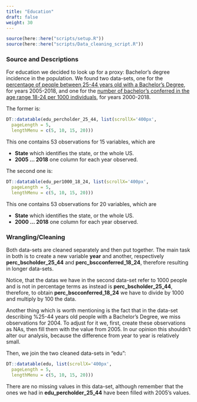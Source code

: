 ```yaml
---
title: "Education"
draft: false
weight: 30
---
```

```r
source(here::here("scripts/setup.R"))
source(here::here("scripts/Data_cleaning_script.R"))
```
### Source and Descriptions

For education we decided to look up for a proxy: Bachelor's degree incidence in the population. We found two data-sets, one for the [percentage of people between 25-44 years old with a Bachelor's Degree](https://ncses.nsf.gov/indicators/states/indicator/bachelors-degree-holders-per-25-44-year-olds/table), for years 2005-2018, and one for the [number of bachelor's conferred in the age range 18-24 per 1000 individuals](https://ncses.nsf.gov/indicators/states/indicator/bachelors-degrees-per-1000-18-24-year-olds/table), for years 2000-2018. 

The former is:

```r
DT::datatable(edu_percholder_25_44, list(scrollX='400px',
  pageLength = 5,
  lengthMenu = c(5, 10, 15, 20)))
```

This one contains 53 observations for 15 variables, which are

<ul>
  <li> <b>State</b> which identifies the state, or the whole US. </li>
  <li> <b>2005 ... 2018</b> one column for each year observed. </li>
</ul>

The second one is:

```r
DT::datatable(edu_per1000_18_24, list(scrollX='400px',
  pageLength = 5,
  lengthMenu = c(5, 10, 15, 20)))
```

This one contains 53 observations for 20 variables, which are

<ul>
  <li> <b>State</b> which identifies the state, or the whole US. </li>
  <li> <b>2000 ... 2018</b> one column for each year observed. </li>
</ul>


### Wrangling/Cleaning

Both data-sets are cleaned separately and then put together. The main task in both is to 
create a new variable <b>year</b> and another, respectively <b>perc_bscholder_25_44</b> and <b>perc_bscconferred_18_24</b>, therefore resulting in longer data-sets. 

Notice, that the datas we have in the second data-set refer to 1000 people and is not in percentage terms as instead is <b>perc_bscholder_25_44</b>, therefore, to obtain <b>perc_bscconferred_18_24</b> we have to divide by 1000 and multiply by 100 the data.

Another thing which is worth mentioning is the fact that in the data-set describing %25-44 years old people with a Bachelor's Degree, we miss observations for 2004. To adjust for it we, first, create these observations as NAs, then fill them with the value from 2005. In our opinion this shouldn't alter our analysis, because the difference from year to year is relatively small.

Then, we join the two cleaned data-sets in "edu":

```r
DT::datatable(edu, list(scrollX='400px',
  pageLength = 5,
  lengthMenu = c(5, 10, 15, 20)))
```

There are no missing values in this data-set, although remember that the ones we had in <b>edu_percholder_25_44</b> have been filled with 2005's values.
